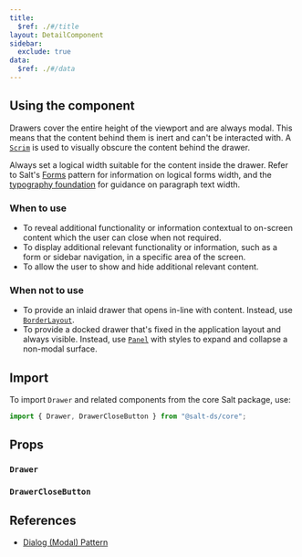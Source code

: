 ```yaml
---
title:
  $ref: ./#/title
layout: DetailComponent
sidebar:
  exclude: true
data:
  $ref: ./#/data
---
```


## Using the component

Drawers cover the entire height of the viewport and are always modal. This means that the content behind them is inert and can't be interacted with. A [`Scrim`](../scrim) is used to visually obscure the content behind the drawer.

Always set a logical width suitable for the content inside the drawer. Refer to Salt's [Forms](/salt/patterns/forms) pattern for information on logical forms width, and the [typography foundation](/salt/foundations/typography) for guidance on paragraph text width.

### When to use

- To reveal additional functionality or information contextual to on-screen content which the user can close when not required.
- To display additional relevant functionality or information, such as a form or sidebar navigation, in a specific area of the screen.
- To allow the user to show and hide additional relevant content.

### When not to use

- To provide an inlaid drawer that opens in-line with content. Instead, use [`BorderLayout`](../border-layout).
- To provide a docked drawer that's fixed in the application layout and always visible. Instead, use [`Panel`](../panel) with styles to expand and collapse a non-modal surface.

## Import

To import `Drawer` and related components from the core Salt package, use:

```js
import { Drawer, DrawerCloseButton } from "@salt-ds/core";
```

## Props

### `Drawer`

<PropsTable packageName="core" componentName="Drawer" />

### `DrawerCloseButton`

<PropsTable packageName="core" componentName="DrawerCloseButton" />

## References

- [Dialog (Modal) Pattern](https://www.w3.org/WAI/ARIA/apg/patterns/dialog-modal/)
